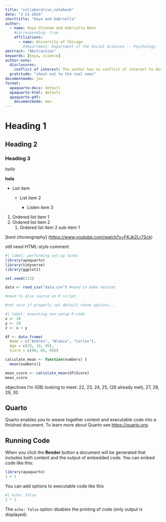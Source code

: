 ```yaml
---
title: "collaborative_notebook"
date: "2-21-2024"
shorttitle: "Keya and Gabriella"
author:
  - name: Keya Chinnam and Gabriella Bann
    #corresponding: true
    affiliations:
      - name: University of Chicago
        #department: Department of the Social Sciences -- Psychology
abstract: "Abstraction"
keywords: [keya, science]
author-note:
  disclosures:
    conflict of interest: The author has no conflict of interest to declare.
  gratitude: "shout out to the real ones"
documentmode: jou
format:
  apaquarto-docx: default
  apaquarto-html: default
  apaquarto-pdf:
    documentmode: man
---
```


# Heading 1

## Heading 2

### Heading 3

*hello*

**hola**

-   List item

    -   List item 2

        -   Listen item 3

1.  Ordered list item 1
2.  Ordered list item 2
    1.  Ordered list item 2 sub-item 1

\[best choreography\] (<https://www.youtube.com/watch?v=FKJk2Lr7Sck>)

still need HTML-style comment

```r
#| label: performing set-up tasks
library(apaquarto)
library(tidyverse)
library(ggplot2)

set.seed(123)

data <- read_csv("data.csv") #need to make dataset

#need to also source an R script

#not sure if properly set default chunk options...
```

```r
#| label: executing non-setup R code
x <- 10
y <- 20
z <- x + y

df <- data.frame(
  Name = c("Andres", "Blanca", "Carlos"),
  Age = c(23, 19, 45),
  Score = c(90, 85, 99))

calculate_mean <- function(numbers) {
  mean(numbers)}

mean_score <- calculate_mean(df$Score)
mean_score
```

objectives I'm (GB) looking to meet: 22, 23, 24, 25, (26 already met), 27, 28, 29, 30

## Quarto

Quarto enables you to weave together content and executable code into a finished document. To learn more about Quarto see <https://quarto.org>.

## Running Code

When you click the **Render** button a document will be generated that includes both content and the output of embedded code. You can embed code like this:

```r
library(apaquarto)
1 + 1
```

You can add options to executable code like this

```r
#| echo: false
2 * 2
```

The `echo: false` option disables the printing of code (only output is displayed).
